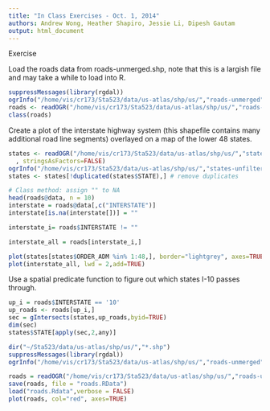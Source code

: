```yaml
---
title: "In Class Exercises - Oct. 1, 2014"
authors: Andrew Wong, Heather Shapiro, Jessie Li, Dipesh Gautam
output: html_document
---
```


Exercise

Load the roads data from roads-unmerged.shp, note that this is a largish file and may take a while to load into R.

```r
suppressMessages(library(rgdal))
ogrInfo("/home/vis/cr173/Sta523/data/us-atlas/shp/us/","roads-unmerged")
roads <- readOGR("/home/vis/cr173/Sta523/data/us-atlas/shp/us/","roads-unmerged", stringsAsFactors=FALSE)
class(roads)
```

Create a plot of the interstate highway system (this shapefile contains many additional road line segments) overlayed on a map of the lower 48 states.

```r
states <- readOGR("/home/vis/cr173/Sta523/data/us-atlas/shp/us/","states-unfiltered"
  , stringsAsFactors=FALSE)
ogrInfo("/home/vis/cr173/Sta523/data/us-atlas/shp/us/","states-unfiltered")
states <- states[!duplicated(states$STATE),] # remove duplicates

# Class method: assign "" to NA
head(roads@data, n = 10)
interstate = roads@data[,c("INTERSTATE")]
interstate[is.na(interstate[])] = ""

interstate_i= roads$INTERSTATE != ""

interstate_all = roads[interstate_i,]

plot(states[states$ORDER_ADM %in% 1:48,], border="lightgrey", axes=TRUE)
plot(interstate_all, lwd = 2,add=TRUE)

```

Use a spatial predicate function to figure out which states I-10 passes through.
```r
up_i = roads$INTERSTATE == '10'
up_roads <- roads[up_i,]
sec = gIntersects(states,up_roads,byid=TRUE)
dim(sec)
states$STATE[apply(sec,2,any)]
```

```r
dir("~/Sta523/data/us-atlas/shp/us/","*.shp")
suppressMessages(library(rgdal))
ogrInfo("/home/vis/cr173/Sta523/data/us-atlas/shp/us/","roads-unmerged")

roads = readOGR("/home/vis/cr173/Sta523/data/us-atlas/shp/us/","roads-unmerged", stringsAsFactors=FALSE)
save(roads, file = "roads.RData")
load("roads.Rdata",verbose = FALSE)
plot(roads, col="red", axes=TRUE)


```

